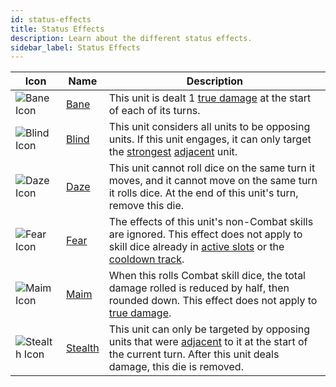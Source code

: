 ```yaml
---
id: status-effects
title: Status Effects
description: Learn about the different status effects.
sidebar_label: Status Effects
---
```


| Icon                                                | Name                                    | Description                                                                                                                                                                                                      |
| --------------------------------------------------- | --------------------------------------- | ---------------------------------------------------------------------------------------------------------------------------------------------------------------------------------------------------------------- |
| <img src="/icons/bane.svg" alt="Bane Icon" />       | [Bane](/docs/status-effects/bane)       | This unit is dealt 1 [true damage](/docs/glossary/true-damage) at the start of each of its turns.                                                                                                                |
| <img src="/icons/blind.svg" alt="Blind Icon" />     | [Blind](/docs/status-effects/blind)     | This unit considers all units to be opposing units. If this unit engages, it can only target the [strongest](/docs/glossary/strongest) [adjacent](/docs/glossary/adjacent) unit.                                 |
| <img src="/icons/daze.svg" alt="Daze Icon" />       | [Daze](/docs/status-effects/daze)       | This unit cannot roll dice on the same turn it moves, and it cannot move on the same turn it rolls dice. At the end of this unit's turn, remove this die.                                                        |
| <img src="/icons/fear.svg" alt="Fear Icon" />       | [Fear](/docs/status-effects/fear)       | The effects of this unit's non-Combat skills are ignored. This effect does not apply to skill dice already in [active slots](/docs/glossary/active-slot) or the [cooldown track](/docs/glossary/cooldown-track). |
| <img src="/icons/maim.svg" alt="Maim Icon" />       | [Maim](/docs/status-effects/maim)       | When this rolls Combat skill dice, the total damage rolled is reduced by half, then rounded down. This effect does not apply to [true damage](/docs/glossary/true-damage).                                       |
| <img src="/icons/stealth.svg" alt="Stealth Icon" /> | [Stealth](/docs/status-effects/stealth) | This unit can only be targeted by opposing units that were [adjacent](/docs/glossary/adjacent) to it at the start of the current turn. After this unit deals damage, this die is removed.                        |

